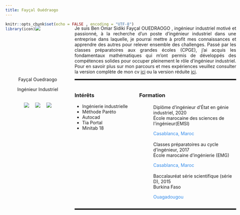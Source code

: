 ```yaml
---
title: Fayçal Ouédraogo
---
```

```r
knitr::opts_chunk$set(echo = FALSE , encoding = "UTF-8")
library(icon)

```
<link rel="stylesheet" href="https://cdn.rawgit.com/jpswalsh/academicons/master/css/academicons.min.css">
<a href="https://icons8.com/icon/13441/python" class="python">Python icon by Icons8</a>
<style>
.title{
display:none;
}
.python{
display:none;
}
.column-left{
  float: left;
  width: 28%;
  text-align: center;
}

.column-right{
  float: right;
  width: 70%;
  text-align: right;
}
.photo{
  display: inline-block;
  position: relative;
  width: 160px;
  height: 160px;
  overflow: hidden;
  border-radius: 50%;
}

.about{
text-align: justify;
top:130px
}

.global{
    position: absolute;
    top: 120px;
    width:75%;
    
}
.bas-image{
text-align: center;
}

.network-icon{
  top=0px
  left=20px
  display:flex;
  flex-direction:row;
  justify-content:space-between
  width:120px;
  height:80px;
  padding:5px; /* this */
  align-items: center
}

.network-icon li:hover {
  transform: scale(2);
}
.under-about{
top:0px;
display:flex;
justify-content: space-between;
}
.child-under-about{
top:0px;
text-align: left;
width: 40%
}
.ligne-horizontal{
height:4px;
top:0px;
bottom:0px;
}

.icon{
display:flex;
flex-direction:row;
justify-content: center;
align-items: center;
}
.item{
width:35px;
}
.child-about-formation{
top:0px;
text-align: left;
width: 60%
}
.description, .institution, .course{
text-align: left;
 margin:0 ;
}
.location{
color: #348ceb
}
.skills{
display:flex;
justify-content:space-evenly;
margin-top:0px;
}
.child-skills1{
width: 50px;
}
.child-skills2{
width: 50px;
}

.child-skills3{
width: 50px;
}

.child-skills4{
width: 50px;
}

.child-skills5{
width: 50px;
}
.academic{
width: 5%;
  height: 5%;
}
.orcid{
width: 80%;
height: auto;
top:50px;
}
.rproject{
color:#0515f7;
}

body{
position: center;
}
/* bullets */

ul.no_bullet {
list-style-type: none;
padding: 0;
margin: 0;
}
li.leaf {
background: url('img/graduate.png') no-repeat left top;
padding-left: 44px;
padding-top: 3px;
}

</style>

<div class = "global">
<div class="column-left">
<div class= "photo">
![](img/FAYCAL.PNG) 
</div>

<p class="bas-image">Fayçal Ouedraogo</p>
<p class="bas-image">Ingénieur Industriel</p>


<ul class="network-icon" aria-hidden="true">
<div class="icon">

<div class="item">
<a itemprop="sameAs" href="cv/obosf_vc.pdf" >
<img src="https://img.icons8.com/bubbles/50/000000/resume.png">
</a>
</div>

<div class="item">
<a itemprop="sameAs" href="https://www.linkedin.com/in/ben-fay%C3%A7al-ouedraogo-5b25b7174/" target="_blank" rel="noopener">
<img src="https://img.icons8.com/color/48/000000/linkedin-2.png">
</a>
</div>

<div class="item">
<a itemprop="sameAs" href="mailto:faycaloued@gmail.com" >
<img src="https://img.icons8.com/color/48/000000/gmail.png">
</a>
</div>


</div>
</ul>
</div>

<div class="column-right">
<div class= "about">
<p>Je suis <span class="nom">Ben Omar Sidiki Fayçal OUEDRAOGO </span>, ingénieur industriel motivé et passionné, à la recherche 
d'un poste d'ingénieur industriel dans une entreprise dans laquelle, je pourrai mettre à profit mes connaissances et apprendre des autres
pour relever ensemble des challenges.
Passé par les classes préparatoires aux grandes écoles (CPGE), j'ai acquis les fondamentaux mathématiques qui m'ont permis 
de développés des compétences solides pour occuper pleinement le rôle d'ingénieur industriel.
Pour en savoir plus sur mon parcours et mes expériences veuillez consulter la version complète de mon cv [ici](cv/obosf_vl.pdf) ou la version réduite [ici](cv/obosf_vc.pdf).</p>
</div>
<hr class="ligne-horizontal">
<div class = "under-about">
<div class = "child-under-about"> 
 
 <h3>Intérêts</h3>

- Ingénierie industrielle
- Méthode Paréto
- Autocad
- Tia Portal
- Minitab 18

</div>

<div class = "child-about-formation"> 
<h3>Formation</h3>
<ul class="no_bullet">
<li class="leaf">
<i class="fa-li fas fa-graduation-cap"></i>
<div class="description">
<p class="course">Diplôme d’ingénieur d’État en génie industriel, 2020</p>
<p class="institution">École marocaine des sciences de l’ingénieur(EMSI)</p>
<p class="location">Casablanca, Maroc </p>
</div>
</li>
<li class="leaf">
<i class="fa-li fas fa-graduation-cap"></i>
<div class="description">
<p class="course"> Classes préparatoires au cycle d’ingénieur, 2017</p>
<p class="institution">École marocaine d’ingénierie (EMG)</p>
<p class="location">Casablanca, Maroc </p>
</div>
</li>
<li class="leaf">
<i class="fa-li fas fa-graduation-cap"></i>
<div class="description">
<p class="course"> Baccalauréat série scientifique (série D), 2015</p>
<p class="institution">Burkina Faso</p>
<p class="location">Ouagadougou</p>
</div>
</li>
</ul>
</div>

</div>
<hr class="ligne-horizontal">


</div>
</div>